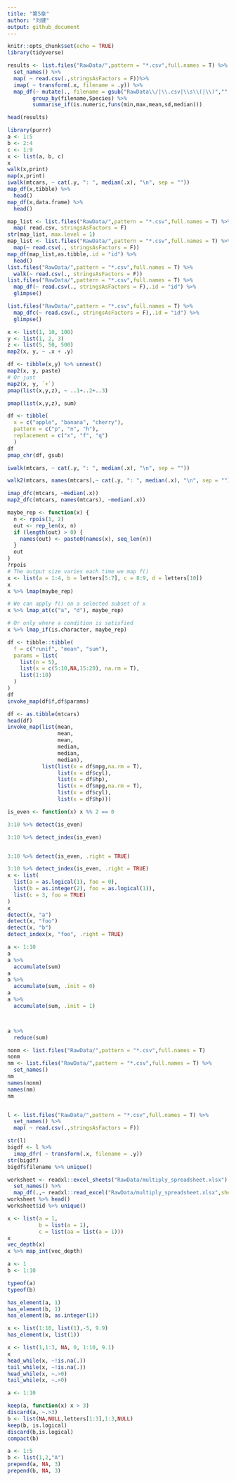 ```yaml
---
title: "第5章"
author: "刘健"
output: github_document
---
```


```r
knitr::opts_chunk$set(echo = TRUE)
library(tidyverse)
```


```r
results <- list.files("RawData/",pattern = "*.csv",full.names = T) %>% 
  set_names() %>% 
  map( ~ read.csv(.,stringsAsFactors = F))%>%
  imap( ~ transform(.x, filename = .y)) %>% 
  map_df(~ mutate(., filename = gsub("RawData\\/|\\.csv|\\s\\(|\\)","",filename)) %>% 
        group_by(filename,Species) %>% 
        summarise_if(is.numeric,funs(min,max,mean,sd,median)))

head(results)

```

```r
library(purrr)
a <- 1:5
b <- 2:4
c <- 1:9
x <- list(a, b, c)
x
walk(x,print)
map(x,print)
iwalk(mtcars, ~ cat(.y, ": ", median(.x), "\n", sep = ""))
map_df(x,tibble) %>%
  head()
map_df(x,data.frame) %>%
  head()
```

```r
map_list <- list.files("RawData/",pattern = "*.csv",full.names = T) %>%
  map( read.csv, stringsAsFactors = F)
str(map_list, max.level = 1)
map_list <- list.files("RawData/",pattern = "*.csv",full.names = T) %>%
  map(~ read.csv(., stringsAsFactors = F))
map_df(map_list,as.tibble,.id = "id") %>%
  head()
list.files("RawData/",pattern = "*.csv",full.names = T) %>%
  walk(~ read.csv(., stringsAsFactors = F))
list.files("RawData/",pattern = "*.csv",full.names = T) %>%
  map_df(~ read.csv(., stringsAsFactors = F),.id = "id") %>%
  glimpse()

list.files("RawData/",pattern = "*.csv",full.names = T) %>%
  map_dfc(~ read.csv(., stringsAsFactors = F),.id = "id") %>%
  glimpse()
```
```r

x <- list(1, 10, 100)
y <- list(1, 2, 3)
z <- list(5, 50, 500)
map2(x, y, ~ .x + .y)

df <- tibble(x,y) %>% unnest()
map2(x, y, paste)
# Or just
map2(x, y, `+`)
pmap(list(x,y,z), ~ ..1+..2+..3)

pmap(list(x,y,z), sum)

df <- tibble(
  x = c("apple", "banana", "cherry"),
  pattern = c("p", "n", "h"),
  replacement = c("x", "f", "q")
  )
df
pmap_chr(df, gsub)
```


```r


iwalk(mtcars, ~ cat(.y, ": ", median(.x), "\n", sep = ""))

walk2(mtcars, names(mtcars),~ cat(.y, ": ", median(.x), "\n", sep = ""))

imap_dfc(mtcars, ~median(.x))
map2_dfc(mtcars, names(mtcars), ~median(.x))

```

```r
maybe_rep <- function(x) {
  n <- rpois(1, 2)
  out <- rep_len(x, n)
  if (length(out) > 0) {
    names(out) <- paste0(names(x), seq_len(n))
  }
  out
}
?rpois
# The output size varies each time we map f()
x <- list(a = 1:4, b = letters[5:7], c = 8:9, d = letters[10])
x
x %>% lmap(maybe_rep)

# We can apply f() on a selected subset of x
x %>% lmap_at(c("a", "d"), maybe_rep)

# Or only where a condition is satisfied
x %>% lmap_if(is.character, maybe_rep)

```

```r
df <- tibble::tibble(
  f = c("runif", "mean", "sum"),
  params = list(
    list(n = 5),
    list(x = c(5:10,NA,15:20), na.rm = T),
    list(1:10)
  )
)
df
invoke_map(df$f,df$params)

df <- as.tibble(mtcars)
head(df)
invoke_map(list(mean, 
                mean, 
                mean,
                median,
                median,
                median), 
           list(list(x = df$mpg,na.rm = T),
                list(x = df$cyl),
                list(x = df$hp),
                list(x = df$mpg,na.rm = T),
                list(x = df$cyl),
                list(x = df$hp)))

```
```r
is_even <- function(x) x %% 2 == 0

3:10 %>% detect(is_even)

3:10 %>% detect_index(is_even)


3:10 %>% detect(is_even, .right = TRUE)

3:10 %>% detect_index(is_even, .right = TRUE)
x <- list(
  list(a = as.logical(1), foo = 0),
  list(b = as.integer(2), foo = as.logical(1)),
  list(c = 3, foo = TRUE)
)
x
detect(x, "a")
detect(x, "foo")
detect(x, "b")
detect_index(x, "foo", .right = TRUE)
```



```r

a <- 1:10
a
a %>% 
  accumulate(sum)
a
a %>% 
  accumulate(sum, .init = 0)
a
a %>% 
  accumulate(sum, .init = 1)



a %>% 
  reduce(sum)


```

```r

nonm <- list.files("RawData/",pattern = "*.csv",full.names = T)
nonm
nm <- list.files("RawData/",pattern = "*.csv",full.names = T) %>% 
  set_names()
nm
names(nonm)
names(nm)
nm


l <- list.files("RawData/",pattern = "*.csv",full.names = T) %>% 
  set_names() %>% 
  map( ~ read.csv(.,stringsAsFactors = F))

str(l)
bigdf <- l %>%
  imap_dfr( ~ transform(.x, filename = .y))
str(bigdf)
bigdf$filename %>% unique()

worksheet <- readxl::excel_sheets("RawData/multiply_spreadsheet.xlsx") %>% 
  set_names() %>% 
  map_df(.,~ readxl::read_excel("RawData/multiply_spreadsheet.xlsx",sheet=.),.id = "id") 
worksheet %>% head()
worksheet$id %>% unique()
```
```r
x <- list(a = 1,
          b = list(a = 1),
          c = list(aa = list(a = 1)))
x
vec_depth(x)
x %>% map_int(vec_depth)
```

```r
a <- 1
b <- 1:10

typeof(a)
typeof(b)

has_element(a, 1)
has_element(b, 1)
has_element(b, as.integer(1))

x <- list(1:10, list(1),-5, 9.9)
has_element(x, list(1))
```

```r
x <- list(1,1:3, NA, 0, 1:10, 9.1)
x
head_while(x, ~!is.na(.))
tail_while(x, ~!is.na(.))
head_while(x, ~.>0)
tail_while(x, ~.>0)
```

```r
a <- 1:10

keep(a, function(x) x > 3)
discard(a, ~.>3)
b <- list(NA,NULL,letters[1:3],1:3,NULL)
keep(b, is.logical)
discard(b,is.logical)
compact(b)
```
```r
a <- 1:5
b <- list(1,2,"A")
prepend(a, NA, 3)
prepend(b, NA, 3)
```

